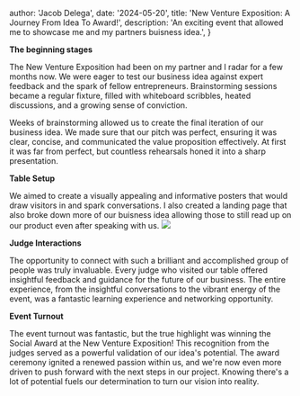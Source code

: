
  author: 'Jacob Delega',
  date: '2024-05-20',
  title: 'New Venture Exposition: A Journey From Idea To Award!',
  description:
    'An exciting event that allowed me to showcase me and my partners buisness idea.',
}


**The beginning stages**

The New Venture Exposition had been on my partner and I radar for a few months now. We were eager to test our business idea against expert feedback and the spark of fellow entrepreneurs. Brainstorming sessions became a regular fixture, filled with whiteboard scribbles, heated discussions, and a growing sense of conviction.

Weeks of brainstorming allowed us to create the final iteration of our business idea. We made sure that our pitch was perfect, ensuring it was clear, concise, and communicated the value proposition effectively. At first it was far from perfect, but countless rehearsals honed it into a sharp presentation.

**Table Setup**

<div className="flex">
  We aimed to create a visually appealing and informative posters that would
  draw visitors in and spark conversations. I also created a landing page that
  also broke down more of our buisness idea allowing those to still read up on
  our product even after speaking with us.
  <Image src="/images/expo_table.jpg" width={300} height={300} />
</div>

**Judge Interactions**

The opportunity to connect with such a brilliant and accomplished group of people was truly invaluable. Every judge who visited our table offered insightful feedback and guidance for the future of our business. The entire experience, from the insightful conversations to the vibrant energy of the event, was a fantastic learning experience and networking opportunity.

**Event Turnout**

The event turnout was fantastic, but the true highlight was winning the Social Award at the New Venture Exposition! This recognition from the judges served as a powerful validation of our idea's potential. The award ceremony ignited a renewed passion within us, and we're now even more driven to push forward with the next steps in our project. Knowing there's a lot of potential fuels our determination to turn our vision into reality.
